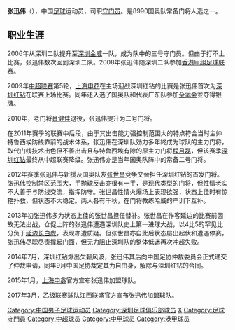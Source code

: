{{BLP unsourced|time=2021-10-22T10:53:22+00:00}}
{{Football player infobox
| playername = 张迅伟
| image =
| fullname = 张迅伟
| height = 186厘米
| nickname =
| dateofbirth = {{Birth date and age|year=1989|month=2|day=28}}
| cityofbirth =[[沈阳|沈阳]]
| countryofbirth = 
| currentclub = 
| clubnumber = 
| position = [[守门员|守门员]]
| youthyears 
| youthclubs =
| years = 2006-2014年<br>2008-2009年<br>2015-2016年<br>2017年
| clubs = [[深圳红钻|深圳红钻]]<br>→ [[深圳足球俱乐部|香雪上清饮]] (租借)<br>[[上海申鑫|上海申鑫]]<br>[[江西联盛|江西联盛]]
| caps(goals) = 62 (0)<br><br>12 (0)<br>23 (0)
| nationalyears =
| nationalteam =
| nationalcaps(goals) =
| pcupdate = 2017年11月18日 
| ntupdate =   
| manageryears =
| managerclubs =
}}

'''张迅伟'''（{{bd|1989年|2月28日|catIdx=Z}}），中国[[足球|足球]]运动员，司职[[守门员|守门员]]。是8990国奥队常备门将人选之一。

==职业生涯==
2006年从深圳二队提升至[[深圳金威|深圳金威]]一队，成为队中的三号守门员。但由于打不上比赛，张迅伟数次回到深圳二队。2008年张迅伟随深圳二队参加[[香港甲组足球联赛|香港甲组足球联赛]]。

2009年[[中超联赛|中超联赛]]第5轮，[[上海申花|上海申花]]在主场迎战深圳红钻的比赛是张迅伟首次为[[深圳红钻|深圳红钻]]在联赛上场比赛。同年还入选了国奥队和代表广东队参加[[全运会|全运会]]並夺得银牌。

2010年，老门将[[肖健佳|肖健佳]]退役，张迅伟提升为二号门将。

在2011年赛季的联赛中后段，由于其出击能力强控制范围大的特点符合当时主帅特鲁西埃防线靠前的战术体系，张迅伟在深圳队効力多年終成为球队的主力门将，取代门线技术出色但不善出击且与特鲁西埃有隙的原主力门将[[程月磊|程月磊]]，但该赛季[[深圳红钻|深圳红钻]]最终从中超联赛降级。张迅伟亦是当年国奥队阵中的常备二号门将。

2012年赛季张迅伟与新援及国奥队友[[张世昌|张世昌]]竞争交替担任深圳红钻的首发门将。张迅伟控制禁区范围大，手抛球反击亦很有一手，是现代类型的门将，但性情老实不大善于与防线交流，指挥防守。张世昌性情火爆场上表现欲强，状态上佳时有惊艳扑救，但状态不大稳定。两人各有千秋，在门将教练哈威的严训下互补。

2013年初张迅伟多为状态上佳的张世昌担任替补。张世昌在作客延边的比赛前因故无法出战，仓促上阵的张迅伟遭遇深圳队史上第一进球大战，以4比5的罕见比分负于[[延边长白虎|延边长白虎]]，表现亦遭质疑。但张世昌亦自此后状态屡出起伏和遭遇停赛，张迅伟尽职尽责撑起门面，但无力阻止深圳队的整体低迷再次冲超失败。

2014年7月，深圳红钻爆出欠薪风波，张迅伟其后向中国足协仲裁委员会正式递交了仲裁申请，同年9月中国足协裁定其为自由身，解除与深圳红钻的合同。

2015年1月，[[上海申鑫|上海申鑫]]官方宣布张迅伟加盟球队。

2017年3月，乙级联赛球队[[江西联盛|江西联盛]]官方宣布张迅伟加盟球队。

{{2009年深圳名单}}
{{2010年中超分类名单深圳}}
{{2011年中超分类名单深圳}}
{{2012年中甲分类名单深圳}}
{{2013年中甲分类名单深圳}}
{{2014年中甲分类名单深圳}}
{{2015年中超分类名单上海申鑫}}
{{2016年中甲分类名单上海申鑫}}
{{2017年中乙分类名单江西}}

{{DEFAULTSORT:ZHANG Xunwei}}
[[Category:中国男子足球运动员|Category:中国男子足球运动员]]
[[Category:深圳足球俱乐部球员|Category:深圳足球俱乐部球员]]
[[Category:张姓|X]]
[[Category:足球守門員|Category:足球守門員]]
[[Category:中超球员|Category:中超球员]]
[[Category:中甲球员|Category:中甲球员]]
[[Category:港甲球员|Category:港甲球员]]